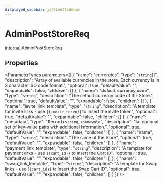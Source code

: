 ```yaml
---
displayed_sidebar: jsClientSidebar
---
```



# AdminPostStoreReq

[internal](../../modules/internal.mdx).AdminPostStoreReq

## Properties

<ParameterTypes parameters={[
  {
    "name": "currencies",
    "type": "`string`[]",
    "description": "Array of available currencies in the store. Each currency is in 3 character ISO code format.",
    "optional": true,
    "defaultValue": "",
    "expandable": false,
    "children": []
  },
  {
    "name": "default_currency_code",
    "type": "`string`",
    "description": "The default currency code of the Store.",
    "optional": true,
    "defaultValue": "",
    "expandable": false,
    "children": []
  },
  {
    "name": "invite_link_template",
    "type": "`string`",
    "description": "A template for invite links - use `{{invite_token}}` to insert the invite token",
    "optional": true,
    "defaultValue": "",
    "expandable": false,
    "children": []
  },
  {
    "name": "metadata",
    "type": "Record<`string`, `unknown`\\>",
    "description": "An optional set of key-value pairs with additional information.",
    "optional": true,
    "defaultValue": "",
    "expandable": false,
    "children": []
  },
  {
    "name": "name",
    "type": "`string`",
    "description": "The name of the Store",
    "optional": true,
    "defaultValue": "",
    "expandable": false,
    "children": []
  },
  {
    "name": "payment_link_template",
    "type": "`string`",
    "description": "A template for payment links - use `{{cart_id}}` to insert the Cart ID",
    "optional": true,
    "defaultValue": "",
    "expandable": false,
    "children": []
  },
  {
    "name": "swap_link_template",
    "type": "`string`",
    "description": "A template for Swap links - use `{{cart_id}}` to insert the Swap Cart ID",
    "optional": true,
    "defaultValue": "",
    "expandable": false,
    "children": []
  }
]} />
